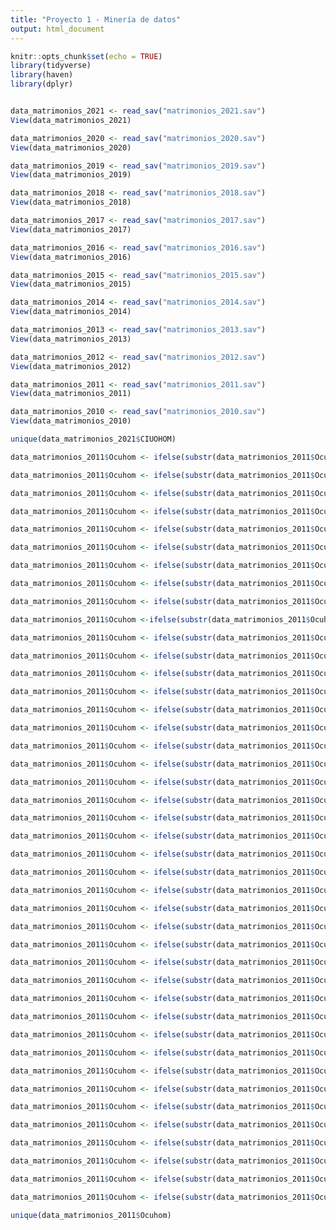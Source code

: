 ```yaml
---
title: "Proyecto 1 - Minería de datos"
output: html_document
---
```



```r
knitr::opts_chunk$set(echo = TRUE)
library(tidyverse)
library(haven)
library(dplyr)


data_matrimonios_2021 <- read_sav("matrimonios_2021.sav")
View(data_matrimonios_2021)

data_matrimonios_2020 <- read_sav("matrimonios_2020.sav")
View(data_matrimonios_2020)

data_matrimonios_2019 <- read_sav("matrimonios_2019.sav")
View(data_matrimonios_2019)

data_matrimonios_2018 <- read_sav("matrimonios_2018.sav")
View(data_matrimonios_2018)

data_matrimonios_2017 <- read_sav("matrimonios_2017.sav")
View(data_matrimonios_2017)

data_matrimonios_2016 <- read_sav("matrimonios_2016.sav")
View(data_matrimonios_2016)

data_matrimonios_2015 <- read_sav("matrimonios_2015.sav")
View(data_matrimonios_2015)

data_matrimonios_2014 <- read_sav("matrimonios_2014.sav")
View(data_matrimonios_2014)

data_matrimonios_2013 <- read_sav("matrimonios_2013.sav")
View(data_matrimonios_2013)

data_matrimonios_2012 <- read_sav("matrimonios_2012.sav")
View(data_matrimonios_2012)

data_matrimonios_2011 <- read_sav("matrimonios_2011.sav")
View(data_matrimonios_2011)

data_matrimonios_2010 <- read_sav("matrimonios_2010.sav")
View(data_matrimonios_2010)


```


```r
unique(data_matrimonios_2021$CIUOHOM)
```


```r

data_matrimonios_2011$Ocuhom <- ifelse(substr(data_matrimonios_2011$Ocuhom, 1, 2) == "01", "01", data_matrimonios_2011$Ocuhom)

data_matrimonios_2011$Ocuhom <- ifelse(substr(data_matrimonios_2011$Ocuhom, 1, 2) == "03", "03", data_matrimonios_2011$Ocuhom)

data_matrimonios_2011$Ocuhom <- ifelse(substr(data_matrimonios_2011$Ocuhom, 1, 2) == "11", "11", data_matrimonios_2011$Ocuhom)

data_matrimonios_2011$Ocuhom <- ifelse(substr(data_matrimonios_2011$Ocuhom, 1, 2) == "12", "12", data_matrimonios_2011$Ocuhom)

data_matrimonios_2011$Ocuhom <- ifelse(substr(data_matrimonios_2011$Ocuhom, 1, 2) == "13", "13", data_matrimonios_2011$Ocuhom)

data_matrimonios_2011$Ocuhom <- ifelse(substr(data_matrimonios_2011$Ocuhom, 1, 2) == "14", "14", data_matrimonios_2011$Ocuhom)

data_matrimonios_2011$Ocuhom <- ifelse(substr(data_matrimonios_2011$Ocuhom, 1, 2) == "21", "21", data_matrimonios_2011$Ocuhom)

data_matrimonios_2011$Ocuhom <- ifelse(substr(data_matrimonios_2011$Ocuhom, 1, 2) == "22", "22", data_matrimonios_2011$Ocuhom)

data_matrimonios_2011$Ocuhom <- ifelse(substr(data_matrimonios_2011$Ocuhom, 1, 2) == "23", "23", data_matrimonios_2011$Ocuhom)

data_matrimonios_2011$Ocuhom <-ifelse(substr(data_matrimonios_2011$Ocuhom, 1, 2) == "24", "24", data_matrimonios_2011$Ocuhom)

data_matrimonios_2011$Ocuhom <- ifelse(substr(data_matrimonios_2011$Ocuhom, 1, 2) == "25", "25", data_matrimonios_2011$Ocuhom)

data_matrimonios_2011$Ocuhom <- ifelse(substr(data_matrimonios_2011$Ocuhom, 1, 2) == "26", "26", data_matrimonios_2011$Ocuhom)

data_matrimonios_2011$Ocuhom <- ifelse(substr(data_matrimonios_2011$Ocuhom, 1, 2) == "31", "31", data_matrimonios_2011$Ocuhom)

data_matrimonios_2011$Ocuhom <- ifelse(substr(data_matrimonios_2011$Ocuhom, 1, 2) == "32", "32", data_matrimonios_2011$Ocuhom)

data_matrimonios_2011$Ocuhom <- ifelse(substr(data_matrimonios_2011$Ocuhom, 1, 2) == "33", "33", data_matrimonios_2011$Ocuhom)

data_matrimonios_2011$Ocuhom <- ifelse(substr(data_matrimonios_2011$Ocuhom, 1, 2) == "34", "34", data_matrimonios_2011$Ocuhom)

data_matrimonios_2011$Ocuhom <- ifelse(substr(data_matrimonios_2011$Ocuhom, 1, 2) == "35", "35", data_matrimonios_2011$Ocuhom)

data_matrimonios_2011$Ocuhom <- ifelse(substr(data_matrimonios_2011$Ocuhom, 1, 2) == "41", "41", data_matrimonios_2011$Ocuhom)

data_matrimonios_2011$Ocuhom <- ifelse(substr(data_matrimonios_2011$Ocuhom, 1, 2) == "42", "42", data_matrimonios_2011$Ocuhom)

data_matrimonios_2011$Ocuhom <- ifelse(substr(data_matrimonios_2011$Ocuhom, 1, 2) == "43", "43", data_matrimonios_2011$Ocuhom)

data_matrimonios_2011$Ocuhom <- ifelse(substr(data_matrimonios_2011$Ocuhom, 1, 2) == "44", "44", data_matrimonios_2011$Ocuhom)

data_matrimonios_2011$Ocuhom <- ifelse(substr(data_matrimonios_2011$Ocuhom, 1, 2) == "51", "51", data_matrimonios_2011$Ocuhom)

data_matrimonios_2011$Ocuhom <- ifelse(substr(data_matrimonios_2011$Ocuhom, 1, 2) == "52", "52", data_matrimonios_2011$Ocuhom)

data_matrimonios_2011$Ocuhom <- ifelse(substr(data_matrimonios_2011$Ocuhom, 1, 2) == "54", "54", data_matrimonios_2011$Ocuhom)

data_matrimonios_2011$Ocuhom <- ifelse(substr(data_matrimonios_2011$Ocuhom, 1, 2) == "61", "61", data_matrimonios_2011$Ocuhom)

data_matrimonios_2011$Ocuhom <- ifelse(substr(data_matrimonios_2011$Ocuhom, 1, 2) == "62", "62", data_matrimonios_2011$Ocuhom)

data_matrimonios_2011$Ocuhom <- ifelse(substr(data_matrimonios_2011$Ocuhom, 1, 2) == "71", "71", data_matrimonios_2011$Ocuhom)

data_matrimonios_2011$Ocuhom <- ifelse(substr(data_matrimonios_2011$Ocuhom, 1, 2) == "72", "72", data_matrimonios_2011$Ocuhom)

data_matrimonios_2011$Ocuhom <- ifelse(substr(data_matrimonios_2011$Ocuhom, 1, 2) == "73", "73", data_matrimonios_2011$Ocuhom)

data_matrimonios_2011$Ocuhom <- ifelse(substr(data_matrimonios_2011$Ocuhom, 1, 2) == "74", "74", data_matrimonios_2011$Ocuhom)

data_matrimonios_2011$Ocuhom <- ifelse(substr(data_matrimonios_2011$Ocuhom, 1, 2) == "75", "75", data_matrimonios_2011$Ocuhom)

data_matrimonios_2011$Ocuhom <- ifelse(substr(data_matrimonios_2011$Ocuhom, 1, 2) == "81", "81", data_matrimonios_2011$Ocuhom)

data_matrimonios_2011$Ocuhom <- ifelse(substr(data_matrimonios_2011$Ocuhom, 1, 2) == "82", "82", data_matrimonios_2011$Ocuhom)

data_matrimonios_2011$Ocuhom <- ifelse(substr(data_matrimonios_2011$Ocuhom, 1, 2) == "83", "83", data_matrimonios_2011$Ocuhom)

data_matrimonios_2011$Ocuhom <- ifelse(substr(data_matrimonios_2011$Ocuhom, 1, 2) == "91", "91", data_matrimonios_2011$Ocuhom)

data_matrimonios_2011$Ocuhom <- ifelse(substr(data_matrimonios_2011$Ocuhom, 1, 2) == "92", "92", data_matrimonios_2011$Ocuhom)

data_matrimonios_2011$Ocuhom <- ifelse(substr(data_matrimonios_2011$Ocuhom, 1, 2) == "93", "93", data_matrimonios_2011$Ocuhom)

data_matrimonios_2011$Ocuhom <- ifelse(substr(data_matrimonios_2011$Ocuhom, 1, 2) == "94", "94", data_matrimonios_2011$Ocuhom)

data_matrimonios_2011$Ocuhom <- ifelse(substr(data_matrimonios_2011$Ocuhom, 1, 2) == "95", "95", data_matrimonios_2011$Ocuhom)

data_matrimonios_2011$Ocuhom <- ifelse(substr(data_matrimonios_2011$Ocuhom, 1, 2) == "96", "96", data_matrimonios_2011$Ocuhom)

data_matrimonios_2011$Ocuhom <- ifelse(substr(data_matrimonios_2011$Ocuhom, 1, 2) == "97", "NEOG", data_matrimonios_2011$Ocuhom)

data_matrimonios_2011$Ocuhom <- ifelse(substr(data_matrimonios_2011$Ocuhom, 1, 2) == "99", "IGNORADO", data_matrimonios_2011$Ocuhom)
```

```r
unique(data_matrimonios_2011$Ocuhom)
```


